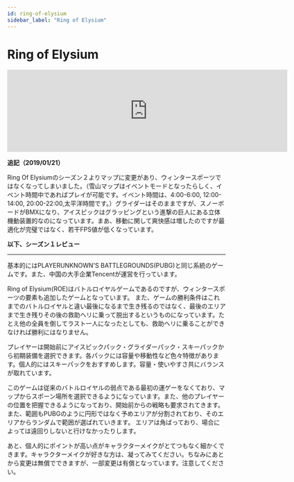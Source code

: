 ```yaml
---
id: ring-of-elysium
sidebar_label: "Ring of Elysium"
---
```


# Ring of Elysium

<iframe src="https://store.steampowered.com/widget/755790/" frameborder="0" width="646" height="190"></iframe>

**追記（2019/01/21）**

Ring Of Elysiumのシーズン２よりマップに変更があり、ウィンタースポーツではなくなってしまいました。（雪山マップはイベントモードとなったらしく、イベント時間中であればプレイが可能です。イベント時間は、4:00-6:00, 12:00-14:00, 20:00-22:00,太平洋時間です。）グライダーはそのままですが、スノーボードがBMXになり、アイスピックはグラッピングという進撃の巨人にある立体機動装置的なのになっています。まあ、移動に関して爽快感は増したのですが最適化が完璧ではなく、若干FPS値が低くなっています。

**以下、シーズン１レビュー**

---

基本的にはPLAYERUNKNOWN'S BATTLEGROUNDS(PUBG)と同じ系統のゲームです。また、中国の大手企業Tencentが運営を行っています。

Ring of Elysium(ROE)はバトルロイヤルゲームであるのですが、ウィンタースポーツの要素も追加したゲームとなっています。
また、ゲームの勝利条件はこれまでのバトルロイヤルと違い最後になるまで生き残るのではなく、最後のエリアまで生き残りその後の救助ヘリに乗って脱出するというものになっています。たとえ他の全員を倒してラスト一人になったとしても、救助ヘリに乗ることができなければ勝利にはなりません。

プレイヤーは開始前にアイスピックパック・グライダーパック・スキーパックから初期装備を選択できます。各パックには容量や移動性など色々特徴があります。個人的にはスキーパックをおすすめします。容量・使いやすさ共にバランスが取れています。

このゲームは従来のバトルロイヤルの弱点である最初の運ゲーをなくており、マップからスポーン場所を選択できるようになっています。また、他のプレイヤーの位置を把握できるようになっており、開始前からの戦略も要求されてきます。また、範囲もPUBGのように円形ではなく予めエリアが分割されており、そのエリアからランダムで範囲が選ばれていきます。
エリアは角ばっており、場合によっては遠回りしないと行けなかったりします。

あと、個人的にポイントが高い点がキャラクターメイクがとてつもなく細かくできます。キャラクターメイクが好きな方は、凝ってみてください。ちなみにあとから変更は無償でできますが、一部変更は有償となっています。注意してください。
